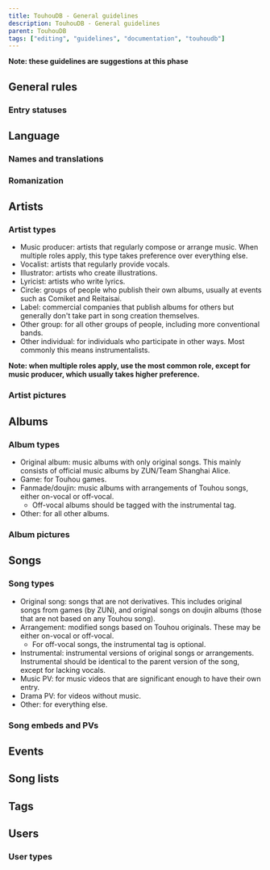 ---
title: TouhouDB - General guidelines
description: TouhouDB - General guidelines
parent: TouhouDB
tags: ["editing", "guidelines", "documentation", "touhoudb"]
---

**Note: these guidelines are suggestions at this phase**

## General rules

### Entry statuses

## Language

### Names and translations

### Romanization

## Artists

### Artist types

* Music producer: artists that regularly compose or arrange music. When multiple roles apply, this type takes preference over everything else.
* Vocalist: artists that regularly provide vocals.
* Illustrator: artists who create illustrations.
* Lyricist: artists who write lyrics.
* Circle: groups of people who publish their own albums, usually at events such as Comiket and Reitaisai.
* Label: commercial companies that publish albums for others but generally don't take part in song creation themselves.
* Other group: for all other groups of people, including more conventional bands.
* Other individual: for individuals who participate in other ways. Most commonly this means instrumentalists.

**Note: when multiple roles apply, use the most common role, except for music producer, which usually takes higher preference.**

### Artist pictures

## Albums

### Album types

* Original album: music albums with only original songs. This mainly consists of official music albums by ZUN/Team Shanghai Alice.
* Game: for Touhou games.
* Fanmade/doujin: music albums with arrangements of Touhou songs, either on-vocal or off-vocal.
    * Off-vocal albums should be tagged with the instrumental tag.
* Other: for all other albums.

### Album pictures

## Songs

### Song types

* Original song: songs that are not derivatives. This includes original songs from games (by ZUN), and original songs on doujin albums (those that are not based on any Touhou song).
* Arrangement: modified songs based on Touhou originals. These may be either on-vocal or off-vocal.
    * For off-vocal songs, the instrumental tag is optional.
* Instrumental: instrumental versions of original songs or arrangements. Instrumental should be identical to the parent version of the song, except for lacking vocals.
* Music PV: for music videos that are significant enough to have their own entry.
* Drama PV: for videos without music.
* Other: for everything else.

### Song embeds and PVs

## Events

## Song lists

## Tags

## Users

### User types